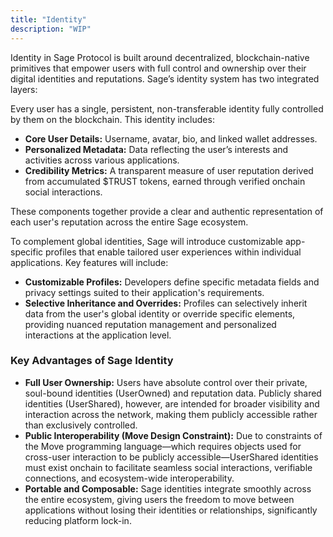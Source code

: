 ```yaml
---
title: "Identity"
description: "WIP"
---
```


Identity in Sage Protocol is built around decentralized, blockchain-native primitives that empower users with full control and ownership over their digital identities and reputations. Sage’s identity system has two integrated layers:

<Card title="Global Soul-bound Identity" icon="square-1" iconType="solid">
  Every user has a single, persistent, non-transferable identity fully controlled by them on the blockchain. This identity includes:

  - **Core User Details:** Username, avatar, bio, and linked wallet addresses.
  - **Personalized Metadata:** Data reflecting the user’s interests and activities across various applications.
  - **Credibility Metrics:** A transparent measure of user reputation derived from accumulated \$TRUST tokens, earned through verified onchain social interactions.

  These components together provide a clear and authentic representation of each user's reputation across the entire Sage ecosystem.
</Card>

<Card title="App-Specific Profiles (In Development)" icon="square-2" iconType="solid">
  To complement global identities, Sage will introduce customizable app-specific profiles that enable tailored user experiences within individual applications. Key features will include:

  - **Customizable Profiles:** Developers define specific metadata fields and privacy settings suited to their application's requirements.
  - **Selective Inheritance and Overrides:** Profiles can selectively inherit data from the user's global identity or override specific elements, providing nuanced reputation management and personalized interactions at the application level.
</Card>

### **Key Advantages of Sage Identity**

- **Full User Ownership:** Users have absolute control over their private, soul-bound identities (UserOwned) and reputation data. Publicly shared identities (UserShared), however, are intended for broader visibility and interaction across the network, making them publicly accessible rather than exclusively controlled.
- **Public Interoperability (Move Design Constraint):** Due to constraints of the Move programming language—which requires objects used for cross-user interaction to be publicly accessible—UserShared identities must exist onchain to facilitate seamless social interactions, verifiable connections, and ecosystem-wide interoperability.
- **Portable and Composable:** Sage identities integrate smoothly across the entire ecosystem, giving users the freedom to move between applications without losing their identities or relationships, significantly reducing platform lock-in.